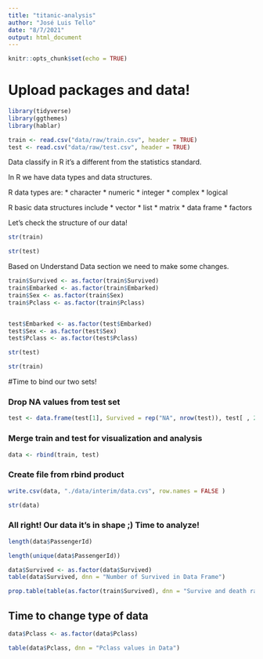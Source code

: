 ```yaml
---
title: "titanic-analysis"
author: "José Luis Tello"
date: "8/7/2021"
output: html_document
---
```


```r
knitr::opts_chunk$set(echo = TRUE)
```

# Upload packages and data!

```r
library(tidyverse)
library(ggthemes)
library(hablar)
```

```r
train <- read.csv("data/raw/train.csv", header = TRUE)
test <- read.csv("data/raw/test.csv", header = TRUE)
```

Data classify in R it's a different from the statistics standard. 

In R we have data types and data structures. 

R data types are: 
  * character
  * numeric 
  * integer 
  * complex 
  * logical

R basic data structures include 
  * vector 
  * list
  * matrix 
  * data frame 
  * factors

Let's check the structure of our data!


```r
str(train)
```

```r
str(test)
```



Based on Understand Data section we need to make some changes. 


```r
train$Survived <- as.factor(train$Survived)
train$Embarked <- as.factor(train$Embarked)
train$Sex <- as.factor(train$Sex)
train$Pclass <- as.factor(train$Pclass)


test$Embarked <- as.factor(test$Embarked)
test$Sex <- as.factor(test$Sex)
test$Pclass <- as.factor(test$Pclass)
```


```r
str(test)
```

```r
str(train)
```

#Time to bind our two sets!


### Drop NA values from test set 

```r
test <- data.frame(test[1], Survived = rep("NA", nrow(test)), test[ , 2:ncol(test)])
```

### Merge train and test for visualization and analysis

```r
data <- rbind(train, test)
```

### Create file from rbind product
```r
write.csv(data, "./data/interim/data.cvs", row.names = FALSE )
```

```r
str(data)
```

### All right! Our data it's in shape ;) Time to analyze!


```r
length(data$PassengerId)
```

```r
length(unique(data$PassengerId))
```

```r
data$Survived <- as.factor(data$Survived)
table(data$Survived, dnn = "Number of Survived in Data Frame")
```

```r
prop.table(table(as.factor(train$Survived), dnn = "Survive and death ratio in Train Data"))
```

## Time to change type of data

```r
data$Pclass <- as.factor(data$Pclass)
```


```r
table(data$Pclass, dnn = "Pclass values in Data")
```










